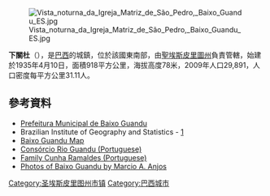{{coord|19|31|08|S|41|00|57|W|scale:30000|display=title}}

[[Image:Vista_noturna_da_Igreja_Matriz_de_São_Pedro,_Baixo_Guandu_ES.jpg|right]]

'''下關杜'''（{{lang-pt|Baixo Guandu}}），是[[巴西|巴西]]的城鎮，位於該國東南部，由[[聖埃斯皮里圖州|聖埃斯皮里圖州]]負責管轄，始建於1935年4月10日，面積918平方公里，海拔高度78米，2009年人口29,891，人口密度每平方公里31.11人。

==參考資料==
* [http://www.pmbg.es.gov.br Prefeitura Municipal de Baixo Guandu]{{Wayback|url=http://www.pmbg.es.gov.br/ |date=20201030171553 }}
* Brazilian Institute of Geography and Statistics - [https://web.archive.org/web/20080611095922/http://www.ibge.gov.br/cidadesat/default.php]
*[http://maps.google.ca/maps?hl=en&safe=off&client=safari&ie=UTF8&q=cep+baixo+guandu&fb=1&gl=ca&ei=IZ6kS7jGJpeQsAPyhNmLCA&ved=0CBUQpQY&view=map&geocode=FR031v4dwDOO_Q&split=0&hq=&hnear=Baixo+Guandu+-+Esp%C3%ADrito+Santo,+Brazil&ll=-19.515787,-41.011963&spn=0.030216,0.026951&t=k&z=15 Baixo Guandu Map]{{Wayback|url=http://maps.google.ca/maps?hl=en&safe=off&client=safari&ie=UTF8&q=cep+baixo+guandu&fb=1&gl=ca&ei=IZ6kS7jGJpeQsAPyhNmLCA&ved=0CBUQpQY&view=map&geocode=FR031v4dwDOO_Q&split=0&hq=&hnear=Baixo+Guandu+-+Esp%C3%ADrito+Santo,+Brazil&ll=-19.515787,-41.011963&spn=0.030216,0.026951&t=k&z=15 |date=20110613185951 }}
*[https://archive.is/20110725192517/http://consorciorioguandu.org/municipios.htm Consórcio Rio Guandu (Portuguese)]
*[https://web.archive.org/web/20110706152110/http://www.cunharamaldes.com.br/ Family Cunha Ramaldes (Portuguese)]
*[http://www.baixoguandu.20m.com/cgi-bin/photoalbum/view_album/118795 Photos of Baixo Guandu by Marcio A. Anjos]{{Wayback|url=http://www.baixoguandu.20m.com/cgi-bin/photoalbum/view_album/118795 |date=20180929015424 }}

{{Brazil-geo-stub}}
{{聖埃斯皮里圖州市鎮}}
[[Category:圣埃斯皮里图州市镇|Category:圣埃斯皮里图州市镇]]
[[Category:巴西城市|Category:巴西城市]]